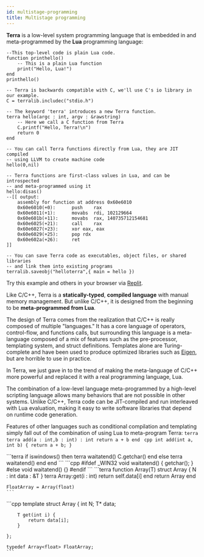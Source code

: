 ```yaml
---
id: multistage-programming
title: Multistage programming
---
```



__Terra__ is a low-level system programming language that is embedded in and meta-programmed by the __Lua__ programming language:
```terra
--This top-level code is plain Lua code.
function printhello()
    -- This is a plain Lua function
    print("Hello, Lua!")
end
printhello()

-- Terra is backwards compatible with C, we'll use C's io library in our example.
C = terralib.includec("stdio.h")

-- The keyword 'terra' introduces a new Terra function.
terra hello(argc : int, argv : &rawstring)
    -- Here we call a C function from Terra
    C.printf("Hello, Terra!\n")
    return 0
end

-- You can call Terra functions directly from Lua, they are JIT compiled 
-- using LLVM to create machine code
hello(0,nil)

-- Terra functions are first-class values in Lua, and can be introspected 
-- and meta-programmed using it
hello:disas()
--[[ output:
    assembly for function at address 0x60e6010
    0x60e6010(+0):		push	rax
    0x60e6011(+1):		movabs	rdi, 102129664
    0x60e601b(+11):		movabs	rax, 140735712154681
    0x60e6025(+21):		call	rax
    0x60e6027(+23):		xor	eax, eax
    0x60e6029(+25):		pop	rdx
    0x60e602a(+26):		ret
]]

-- You can save Terra code as executables, object files, or shared libraries 
-- and link them into existing programs
terralib.saveobj("helloterra",{ main = hello })
```
Try this example and others in your browser via [Replit](https://replit.com/@terralang/terra).

Like C/C++, Terra is a  **statically-typed**, **compiled language** with manual memory management. 
But unlike C/C++, it is designed from the beginning to be **meta-programmed from Lua**. 

The design of Terra comes from the realization that C/C++ is really composed of multiple "languages." It has a core language of operators, control-flow, and functions calls, but surrounding this language is a meta-language composed of a mix of features such as the pre-processor, templating system, and struct definitions. Templates alone are Turing-complete and have been used to produce optimized libraries such as [Eigen](http://eigen.tuxfamily.org/index.php?title=Main_Page), but are horrible to use in practice. 

In Terra, we just gave in to the trend of making the meta-language of C/C++ more powerful and replaced it with a real programming language, Lua. 

The combination of a low-level language meta-programmed by a high-level scripting language allows many behaviors that are not possible in other systems. Unlike C/C++, Terra code can be JIT-compiled and run interleaved with Lua evaluation, making it easy to write software libraries that depend on runtime code generation. 

Features of other languages such as conditional compilation and templating simply fall out of the combination of using Lua to meta-program Terra:
<CodeColumns>
  <CodeColumn>
    ```terra
    terra add(a : int,b : int) : int
        return a + b
    end
    ```
  </CodeColumn> 
  <CodeColumn> 
    ```cpp
    int add(int a, int b) {
        return a + b;
    }
    ``` 
  </CodeColumn> 
</CodeColumns>

<CodeColumns>
  <CodeColumn>
    ```terra
    if iswindows() then
        terra waitatend()
            C.getchar()
        end
    else
        terra waitatend() end
    end
    ```
  </CodeColumn> 
  <CodeColumn> 
    ```cpp
    #ifdef _WIN32
        void waitatend() { 
            getchar(); 
        }
    #else
        void waitatend() {}
    #endif
    ``` 
  </CodeColumn> 
</CodeColumns>

<CodeColumns>
  <CodeColumn>
    ```terra
    function Array(T)
        struct Array {
            N : int
            data : &T
        }
        terra Array:get(i : int)
            return self.data[i]
        end
        return Array
    end

    FloatArray = Array(float)
    ```
  </CodeColumn> 
  <CodeColumn> 
    ```cpp
    template<class T>
    struct Array {
        int N;
        T* data;

        T get(int i) {
            return data[i];
        }

    };
    
    typedef Array<float> FloatArray;
    ``` 
  </CodeColumn> 
</CodeColumns>